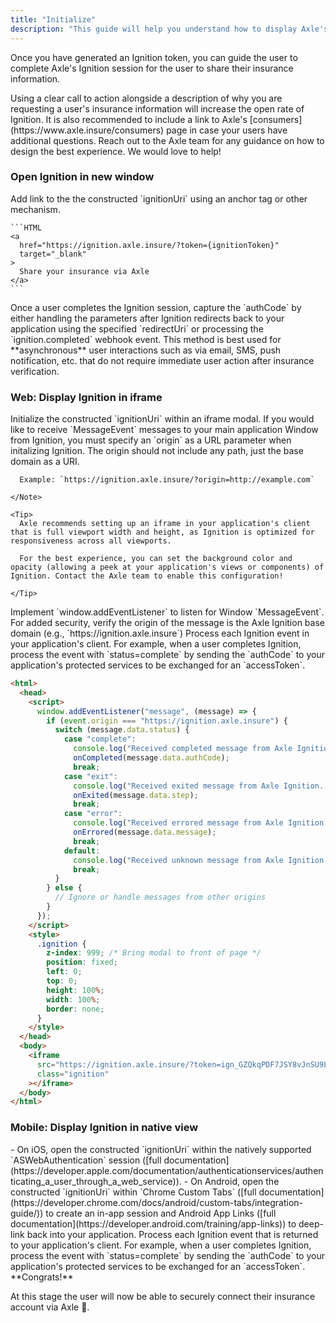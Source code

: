 ```yaml
---
title: "Initialize"
description: "This guide will help you understand how to display Axle's Ignition session to your users."
---
```


Once you have generated an Ignition token, you can guide the user to complete Axle's Ignition session for the user to share their insurance information.

<Tip>
  Using a clear call to action alongside a description of why you are requesting
  a user's insurance information will increase the open rate of Ignition. It is
  also recommended to include a link to Axle's
  [consumers](https://www.axle.insure/consumers) page in case your users have
  additional questions. Reach out to the Axle team for any guidance on how to
  design the best experience. We would love to help!
</Tip>

### Open Ignition in new window

<Steps>
  <Step title="Open Ignition in new window">
    Add link to the the constructed `ignitionUri` using an anchor tag or
    other mechanism. 
    
    ```HTML 
    <a
      href="https://ignition.axle.insure/?token={ignitionToken}"
      target="_blank"
    >
      Share your insurance via Axle
    </a>
    ```

  </Step>
  <Step title="Process Ignition completion">Once a user completes the Ignition session, capture the `authCode` by either handling the parameters after Ignition redirects back to your application using the specified `redirectUri` or processing the `ignition.completed` webhook event.</Step>
</Steps>

<Tip>
  This method is best used for **asynchronous** user interactions such as via
  email, SMS, push notification, etc. that do not require immediate user action
  after insurance verification.
</Tip>

### Web: Display Ignition in iframe

<Steps>
  <Step title="Open iframe">
    Initialize the constructed `ignitionUri` within an iframe modal.
    <Note>
      If you would like to receive `MessageEvent` messages to your main application Window from Ignition, you must specify an `origin` as a URL parameter when initalizing Ignition. The origin should not include any path, just the base domain as a URI.

      Example: `https://ignition.axle.insure/?origin=http://example.com`

    </Note>

    <Tip>
      Axle recommends setting up an iframe in your application's client that is full viewport width and height, as Ignition is optimized for responsiveness across all viewports.

      For the best experience, you can set the background color and opacity (allowing a peek at your application's views or components) of Ignition. Contact the Axle team to enable this configuration!

    </Tip>

  </Step>
  <Step title="Listen for MessageEvent">Implement `window.addEventListener` to listen for Window `MessageEvent`. For added security, verify the origin of the message is the Axle Ignition base domain (e.g., `https://ignition.axle.insure`)</Step>
  <Step title="Process Ignition event">
    Process each Ignition event in your application's client. For example, when a user completes Ignition, process the event with `status=complete` by sending the `authCode` to your application's protected
    services to be exchanged for an `accessToken`.
  </Step>
</Steps>

```HTML Page with iframe and eventListener (example)
<html>
  <head>
    <script>
      window.addEventListener("message", (message) => {
        if (event.origin === "https://ignition.axle.insure") {
          switch (message.data.status) {
            case "complete":
              console.log("Received completed message from Axle Ignition...", message.data);
              onCompleted(message.data.authCode);
              break;
            case "exit":
              console.log("Received exited message from Axle Ignition...", message.data);
              onExited(message.data.step);
              break;
            case "error":
              console.log("Received errored message from Axle Ignition...", message.data);
              onErrored(message.data.message);
              break;
            default:
              console.log("Received unknown message from Axle Ignition...");
              break;
          }
        } else {
          // Ignore or handle messages from other origins
        }
      });
    </script>
    <style>
      .ignition {
        z-index: 999; /* Bring modal to front of page */
        position: fixed;
        left: 0;
        top: 0;
        height: 100%;
        width: 100%;
        border: none;
      }
    </style>
  </head>
  <body>
    <iframe
      src="https://ignition.axle.insure/?token=ign_GZQkqPDF7JSY8vJnSU9LP&origin=http://example.com"
      class="ignition"
    ></iframe>
  </body>
</html>
```

### Mobile: Display Ignition in native view

<Steps>
  <Step title="Open webview">
    - On iOS, open the constructed `ignitionUri` within the natively supported
    `ASWebAuthentication` session ([full
    documentation](https://developer.apple.com/documentation/authenticationservices/authenticating_a_user_through_a_web_service)).
    - On Android, open the constructed `ignitionUri` within `Chrome Custom Tabs`
    ([full
    documentation](https://developer.chrome.com/docs/android/custom-tabs/integration-guide/))
    to create an in-app session and Android App Links ([full
    documentation](https://developer.android.com/training/app-links)) to
    deep-link back into your application.
  </Step>
  <Step title="Process Ignition event">
    Process each Ignition event that is returned to your application's client.
    For example, when a user completes Ignition, process the event with
    `status=complete` by sending the `authCode` to your application's protected
    services to be exchanged for an `accessToken`.
  </Step>
</Steps>

<Check>
**Congrats!**

At this stage the user will now be able to securely connect their insurance account
via Axle 🎉.

</Check>
